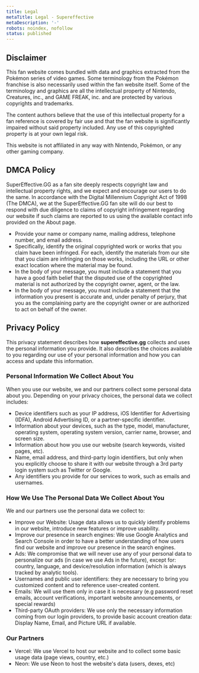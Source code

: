```yaml
---
title: Legal
metaTitle: Legal - Supereffective
metaDescription: '-'
robots: noindex, nofollow
status: published
---
```


## Disclaimer

This fan website comes bundled with data and graphics extracted from the Pokémon series of video games. Some terminology
from the Pokémon franchise is also necessarily used within the fan website itself. Some of the terminology and graphics
are all the intellectual property of Nintendo, Creatures, inc., and GAME FREAK, inc. and are protected by various
copyrights and trademarks.

The content authors believe that the use of this intellectual property for a fan reference is covered by fair use and
that the fan website is significantly impaired without said property included. Any use of this copyrighted property is
at your own legal risk.

This website is not affiliated in any way with Nintendo, Pokémon, or any other gaming company.

## DMCA Policy

SuperEffective.GG as a fan site deeply respects copyright law and intellectual property rights, and we expect and
encourage our users to do the same. In accordance with the Digital Millennium Copyright Act of 1998 (The DMCA), we at
the SuperEffective.GG fan site will do our best to respond with due diligence to claims of copyright infringement
regarding our website if such claims are reported to us using the available contact info provided on the About page.

- Provide your name or company name, mailing address, telephone number, and email address.
- Specifically, identify the original copyrighted work or works that you claim have been infringed. For each, identify
  the materials from our site that you claim are infringing on those works, including the URL or other exact location
  where the material may be found.
- In the body of your message, you must include a statement that you have a good faith belief that the disputed use of
  the copyrighted material is not authorized by the copyright owner, agent, or the law.
- In the body of your message, you must include a statement that the information you present is accurate and, under
  penalty of perjury, that you as the complaining party are the copyright owner or are authorized to act on behalf of
  the owner.

## Privacy Policy

This privacy statement describes how **supereffective.gg** collects and uses the personal information you provide. It
also describes the choices available to you regarding our use of your personal information and how you can access and
update this information.

### Personal Information We Collect About You

When you use our website, we and our partners collect some personal data about you. Depending on your privacy choices,
the personal data we collect includes:

- Device identifiers such as your IP address, iOS Identifier for Advertising (IDFA), Android Advertising ID, or a
  partner-specific identifier.
- Information about your devices, such as the type, model, manufacturer, operating system, operating system version,
  carrier name, browser, and screen size.
- Information about how you use our website (search keywords, visited pages, etc).
- Name, email address, and third-party login identifiers, but only when you explicitly choose to share it with our
  website through a 3rd party login system such as Twitter or Google.
- Any identifiers you provide for our services to work, such as emails and usernames.

### How We Use The Personal Data We Collect About You

We and our partners use the personal data we collect to:

- Improve our Website: Usage data allows us to quickly identify problems in our website, introduce new features or
  improve usability.
- Improve our presence in search engines: We use Google Analytics and Search Console in order to have a better
  understanding of how users find our website and improve our presence in the search engines.
- Ads: We compromise that we will never use any of your personal data to personalize our ads (in case we use Ads in the
  future), except for: country, language, and device/resolution information (which is always tracked by analytic tools).
- Usernames and public user identifiers: they are necessary to bring you customized content and to reference
  user-created content.
- Emails: We will use them only in case it is necessary (e.g password reset emails, account verifications, important
  website announcements, or special rewards)
- Third-party OAuth providers: We use only the necessary information coming from our login providers, to provide basic
  account creation data: Display Name, Email, and Picture URL if available.

### Our Partners

- Vercel: We use Vercel to host our website and to collect some basic usage data (page views, country, etc.)
- Neon: We use Neon to host the website's data (users, dexes, etc)
